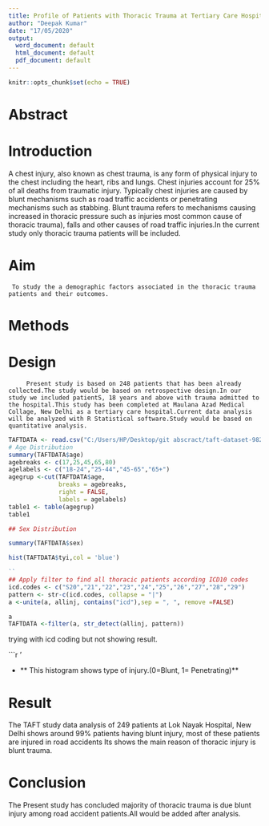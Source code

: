 ---
title: Profile of Patients with Thoracic Trauma at Tertiary Care Hospital in Delhi
author: "Deepak Kumar"
date: "17/05/2020"
output:
  word_document: default
  html_document: default
  pdf_document: default
---

```{r setup, include=FALSE}
knitr::opts_chunk$set(echo = TRUE)
```

# Abstract

# Introduction 
  A chest injury, also known as chest trauma, is any form of physical injury to the chest including the heart, ribs and lungs. Chest injuries account for 25% of all deaths from traumatic injury. Typically chest injuries are caused by blunt mechanisms such as road traffic accidents or penetrating mechanisms such as stabbing. Blunt trauma refers to mechanisms causing increased in thoracic pressure such as injuries most common cause of thoracic trauma), falls and other causes of road traffic injuries.In the current study only thoracic trauma patients will be included. 

# Aim
     To study the a demographic factors associated in the thoracic trauma patients and their outcomes.

# Methods
  
# Design 
         Present study is based on 248 patients that has been already collected.The study would be based on retrospective design.In our study we included patientS, 18 years and above with trauma admitted to the hospital.This study has been completed at Maulana Azad Medical Collage, New Delhi as a tertiary care hospital.Current data analysis will be analyzed with R Statistical software.Study would be based on quantitative analysis.  
 

```{r}
TAFTDATA <- read.csv("C:/Users/HP/Desktop/git abscract/taft-dataset-9825-20200608232208.csv")
# Age Distribution
summary(TAFTDATA$age)
agebreaks <- c(17,25,45,65,80)
agelabels <- c("18-24","25-44","45-65","65+")
agegrup <-cut(TAFTDATA$age,
              breaks = agebreaks,
              right = FALSE,
              labels = agelabels)
table1 <- table(agegrup)
table1

## Sex Distribution

summary(TAFTDATA$sex)
```
```{r}
hist(TAFTDATA$tyi,col = 'blue')

``
## Apply filter to find all thoracic patients according ICD10 codes
icd.codes <- c("S20","21","22","23","24","25","26","27","28","29")
pattern <- str-c(icd.codes, collapse = "|")
a <-unite(a, allinj, contains("icd"),sep = ", ", remove =FALSE)

a
TAFTDATA <-filter(a, str_detect(allinj, pattern))

```
trying with icd coding but not showing result.


```{r}
'



  * ** This histogram shows type of injury.(0=Blunt, 1= Penetrating)**
  
# Result
  The TAFT study data analysis of 249 patients at Lok Nayak Hospital, New Delhi shows around 99% patients having blunt injury, most of these patients are injured in road accidents Its shows the main reason of thoracic injury is blunt trauma.<!-- First report how many total patients are there. Second what is the percentage of thoracic injuries. Then report the gender, age distribution, mechanism of injury, type of injury (blunt or penetrating) and most importantly mortality rate in thoracic patients.--> 
  
    
# Conclusion
The Present study has concluded majority of thoracic trauma is due blunt injury among road accident patients.All would be added after analysis.<!--Good. You'll also be able to describe what is main mechanism of thoracic injury, mortality rate after you run codes for them-->
